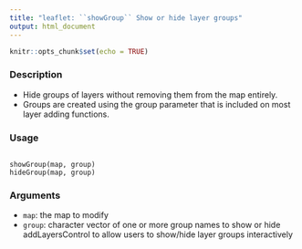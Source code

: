 ```yaml
---
title: "leaflet: ``showGroup`` Show or hide layer groups"
output: html_document
---
```


```r
knitr::opts_chunk$set(echo = TRUE)
```


### Description

* Hide groups of layers without removing them from the map entirely. 
* Groups are created using the group parameter that is included on most layer adding functions.

### Usage

<pre><code>
showGroup(map, group)
hideGroup(map, group)
</code></pre>

### Arguments

* ``map``: the map to modify
* ``group``: character vector of one or more group names to show or hide addLayersControl to allow users to show/hide layer groups interactively

